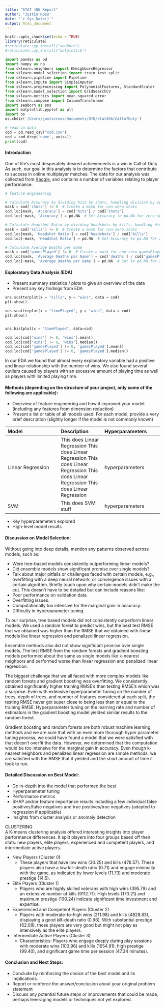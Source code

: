 ```yaml
---
title: "STAT 486 Report"
author: "Justin Ross"
date: "`r Sys.Date()`"
output: html_document
---
```


```r
knitr::opts_chunk$set(echo = TRUE)
library(reticulate)
#reticulate::py_install("seaborn")
#reticulate::py_install("matplotlib")
```

```python
import pandas as pd
import numpy as np
from sklearn.neighbors import KNeighborsRegressor
from sklearn.model_selection import train_test_split
from sklearn.pipeline import Pipeline
from sklearn.impute import SimpleImputer
from sklearn.preprocessing import PolynomialFeatures, StandardScaler
from sklearn.model_selection import GridSearchCV
from sklearn.metrics import mean_squared_error
from sklearn.compose import ColumnTransformer
import seaborn as sns
import matplotlib.pyplot as plt
import os
os.chdir('/Users/justinross/Documents/BYU/stat486/CallofDuty')

# read in data
cod = pd.read_csv("cod.csv")
cod = cod.drop('name', axis=1)
print(cod)
```

#### Introduction

One of life's most desperately desired achievements is a win in Call of Duty. As such, our goal in this analysis is to determine the factors that contribute to success in online multiplayer matches. The data for our analysis was collected from [Kaggle](https://www.kaggle.com/datasets/aishahakami/call-of-duty-players), and contains a number of variables relating to player performance. 

```python
# feature engineering

# Calculate Accuracy by dividing hits by shots, handling division by zero
mask = cod['shots'] != 0  # Create a mask for non-zero shots
cod.loc[mask, 'Accuracy'] = cod['hits'] / cod['shots']
cod.loc[~mask, 'Accuracy'] = pd.NA  # Set Accuracy to pd.NA for zero shots

# Calculate Headshot Ratio by dividing headshots by kills, handling division by zero
mask = cod['kills'] != 0  # Create a mask for non-zero shots
cod.loc[mask, 'Headshot Ratio'] = cod['headshots'] / cod['kills']
cod.loc[~mask, 'Headshot Ratio'] = pd.NA  # Set Accuracy to pd.NA for zero shots

# Calculate Average Deaths per Game
mask = cod['gamesPlayed'] != 0  # Create a mask for non-zero gamesPlayed
cod.loc[mask, 'Average Deaths per Game'] = cod['deaths'] / cod['gamesPlayed']
cod.loc[~mask, 'Average Deaths per Game'] = pd.NA  # Set to pd.NA for zero gamesPlayed
```


#### Exploratory Data Analysis (EDA)
- Present summary statistics / plots to give an overview of the data
- Present any key findings from EDA
```python
sns.scatterplot(x = "kills", y = "wins", data = cod)
plt.show()

sns.scatterplot(x = "timePlayed", y = "wins", data = cod)
plt.show()


sns.histplot(x = "timePlayed", data=cod)

cod.loc[cod['wins'] != 0, 'wins'].mean()
cod.loc[cod['wins'] != 0, 'wins'].median()
cod.loc[cod['gamesPlayed'] != 0, 'gamesPlayed'].mean()
cod.loc[cod['gamesPlayed'] != 0, 'gamesPlayed'].median()
```

In our EDA we found that almost every explanatory variable had a positive and linear relationship with the number of wins. We also found several outliers caused by players with an excessive amount of playing time as well as players with limited playing time.

#### Methods (depending on the structure of your project, only some of the following are applicable): 
- Overview of feature engineering and how it improved your model (including any features from dimension reduction)
- Present a list or table of all models used. For each model, provide a very brief description (slightly longer if the model is not commonly known)

|Model       | Description | Hyperparameters|
|:-----------|:---------|:------------|
|Linear Regression | This does Linear Regression This does Linear Regression This does Linear Regression This does Linear Regression This does Linear Regression| hyperparameters |
|SVM   | This does SVM stuff| hyperparameters |


- Key hyperparameters explored
- High-level model results 

#### Discussion on Model Selection:

Without going into deep details, mention any patterns observed across models, such as:  

- Were tree-based models consistently outperforming linear models?
- Did ensemble models show significant promise over single models?
- Talk about major pitfalls or challenges faced with certain models, e.g., overfitting with a deep neural network, or convergence issues with a certain algorithm.
Briefly touch upon why certain models didn't make the cut. This doesn't have to be detailed but can include reasons like:
- Poor performance on validation data.
- Overfitting issues.
- Computationally too intensive for the marginal gain in accuracy.
- Difficulty in hyperparameter tuning.

To our surprise, tree based models did not consistently outperform linear models. We used a random forest to predict wins, but the best test RMSE that we obtained was higher than the RMSE that we obtained with linear models like linear regression and penalized linear regression.
	
Ensemble methods also did not show significant promise over single models. The test RMSE from the random forests and gradient boosting models performed about the same as single models like k-nearest neighbors and performed worse than linear regression and penalized linear regression.
	
The biggest challenge that we all faced with more complex models like random forests and gradient boosting was overfitting. We consistently obtained significantly higher training RMSE’s than testing RMSE’s which was a surprise. Even with extensive hyperparameter tuning on the number of trees, depth of trees, and number of features considered at each split, the testing RMSE never got super close to being less than or equal to the training RMSE. Hyperparameter tuning on the learning rate and number of estimators in the gradient boosting model yielded similar results to the random forest.
	
Gradient boosting and random forests are both robust machine learning methods and we are sure that with an even more thorough hyper parameter tuning process, we could have found a model that we were satisfied with that doesn’t overfit the data. However, we determined that the computation would be too intensive for the marginal gain in accuracy. Even though k-nearest neighbors and penalized linear regression are simple methods, we are satisfied with the RMSE that it yielded and the short amount of time it took to run.

#### Detailed Discussion on Best Model:
- Go in-depth into the model that performed the best
- Hyperparameter tuning
- Performance metrics
- SHAP and/or feature importance results including a few individual false positives/false negatives and true positives/true negatives (adapted to regression if applicable)
- Insights from cluster analysis or anomaly detection

CLUSTERING	
A K-means clustering analysis offered interesting insights into player performance differences. It split players into four groups based off their stats: new players, elite players, experienced and competent players, and intermediate active players. 
	
* New Players (Cluster 0)
  * These players that have low wins (30.25) and kills (478.57). These players also have a low kill-death ratio (0.71) and engage minimally with the game, as indicated by lower levels (11.73) and moderate prestige (14.5).

* Elite Players (Cluster 1)
  * Players who are highly skilled veterans with high wins (395.79) and an extensive number of kills (9112.71). High levels (173.21) and maximum prestige (100.24) indicate significant time investment and expertise.

* Experienced and Competent Players (Cluster 2)
  * Players with moderate-to-high wins (211.98) and kills (4828.83), displaying a good kill-death ratio (0.96). With substantial prestige (62.08), these players are very good but might not play as intensively as the elite players.

* Intermediate Active Players (Cluster 3)
  * Characteristics: Players who engage deeply during play sessions with moderate wins (103.96) and kills (1654.91), high prestige (99.40), and significant game time per session (47.34 minutes).

#### Conclusion and Next Steps:
- Conclude by reinforcing the choice of the best model and its implications.
- Report or reinforce the answer/conclusion about your original problem statement
- Discuss any potential future steps or improvements that could be made, perhaps leveraging models or techniques not yet explored.




